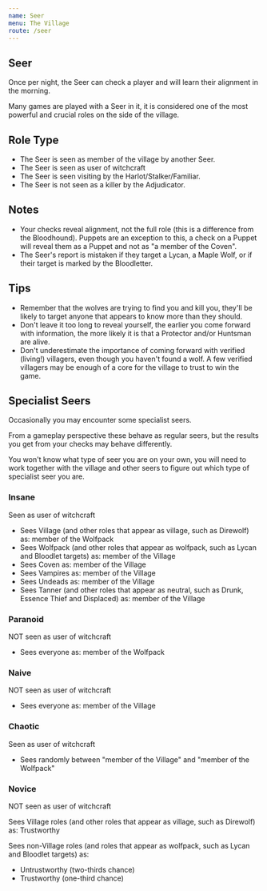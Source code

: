 ```yaml
---
name: Seer
menu: The Village
route: /seer
---
```


## Seer

Once per night, the Seer can check a player and will learn their alignment in the morning.

Many games are played with a Seer in it, it is considered one of the most powerful and crucial roles on the side of the village.

## Role Type

- The Seer is seen as member of the village by another Seer.
- The Seer is seen as user of witchcraft
- The Seer is seen visiting by the Harlot/Stalker/Familiar.
- The Seer is not seen as a killer by the Adjudicator.

## Notes

- Your checks reveal alignment, not the full role (this is a difference from the Bloodhound). Puppets are an exception to this, a check on a Puppet will reveal them as a Puppet and not as "a member of the Coven".
- The Seer's report is mistaken if they target a Lycan, a Maple Wolf, or if their target is marked by the Bloodletter.

## Tips

- Remember that the wolves are trying to find you and kill you, they'll be likely to target anyone that appears to know more than they should.
- Don't leave it too long to reveal yourself, the earlier you come forward with information, the more likely it is that a Protector and/or Huntsman are alive.
- Don't underestimate the importance of coming forward with verified (living!) villagers, even though you haven't found a wolf. A few verified villagers may be enough of a core for the village to trust to win the game.

## Specialist Seers

Occasionally you may encounter some specialist seers.

From a gameplay perspective these behave as regular seers, but the results you get from your checks may behave differently.

You won't know what type of seer you are on your own, you will need to work together with the village and other seers to figure out which type of specialist seer you are.

### Insane

Seen as user of witchcraft

- Sees Village (and other roles that appear as village, such as Direwolf) as: member of the Wolfpack
- Sees Wolfpack (and other roles that appear as wolfpack, such as Lycan and Bloodlet targets) as: member of the Village
- Sees Coven as: member of the Village
- Sees Vampires as: member of the Village
- Sees Undeads as: member of the Village
- Sees Tanner (and other roles that appear as neutral, such as Drunk, Essence Thief and Displaced) as: member of the Village

### Paranoid

NOT seen as user of witchcraft

- Sees everyone as: member of the Wolfpack

### Naive

NOT seen as user of witchcraft

- Sees everyone as: member of the Village

### Chaotic

Seen as user of witchcraft

- Sees randomly between "member of the Village" and "member of the Wolfpack"

### Novice

NOT seen as user of witchcraft

Sees Village roles (and other roles that appear as village, such as Direwolf) as: Trustworthy

Sees non-Village roles (and roles that appear as wolfpack, such as Lycan and Bloodlet targets) as:

- Untrustworthy (two-thirds chance)
- Trustworthy (one-third chance)
